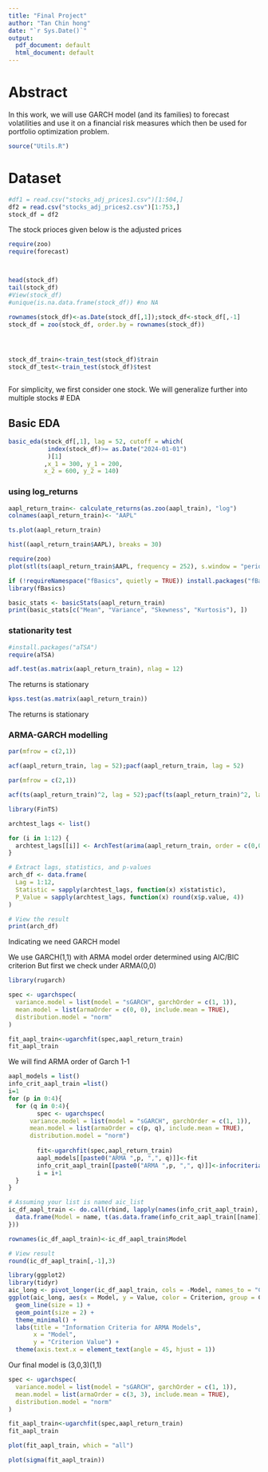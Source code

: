 ```yaml
---
title: "Final Project"
author: "Tan Chin hong"
date: "`r Sys.Date()`"
output:
  pdf_document: default
  html_document: default
---
```

# Abstract

In this work, we will use GARCH model (and its families) to forecast volatilities and use it on a financial risk measures which then be used for portfolio optimization problem.

```r
source("Utils.R")
```

# Dataset
```r
#df1 = read.csv("stocks_adj_prices1.csv")[1:504,]
df2 = read.csv("stocks_adj_prices2.csv")[1:753,]
stock_df = df2
```



The stock prioces given below is the adjusted prices
```r
require(zoo)
require(forecast)



head(stock_df)
tail(stock_df)
#View(stock_df)
#unique(is.na.data.frame(stock_df)) #no NA

rownames(stock_df)<-as.Date(stock_df[,1]);stock_df<-stock_df[,-1]
stock_df = zoo(stock_df, order.by = rownames(stock_df))





```



```r



stock_df_train<-train_test(stock_df)$train
stock_df_test<-train_test(stock_df)$test



```




For simplicity, we first consider one stock. We will generalize further into multiple stocks
# EDA



## Basic EDA

```r
basic_eda(stock_df[,1], lag = 52, cutoff = which(
           index(stock_df)>= as.Date("2024-01-01")
           )[1]
          ,x_1 = 300, y_1 = 200,
          x_2 = 600, y_2 = 140)
```


### using log_returns
```r


aapl_return_train<- calculate_returns(as.zoo(aapl_train), "log")
colnames(aapl_return_train)<- "AAPL"
```

```r
ts.plot(aapl_return_train)
```
```r
hist((aapl_return_train$AAPL), breaks = 30)
```
```r
require(zoo)
plot(stl(ts(aapl_return_train$AAPL, frequency = 252), s.window = "periodic"))

```

```r
if (!requireNamespace("fBasics", quietly = TRUE)) install.packages("fBasics")
library(fBasics)

basic_stats <- basicStats(aapl_return_train)
print(basic_stats[c("Mean", "Variance", "Skewness", "Kurtosis"), ])
```

### stationarity test
```r
#install.packages("aTSA")
require(aTSA)
```
```r
adf.test(as.matrix(aapl_return_train), nlag = 12)
```

The returns is stationary


```r
kpss.test(as.matrix(aapl_return_train))
```


The returns is stationary


### ARMA-GARCH modelling
```r
par(mfrow = c(2,1))

acf(aapl_return_train, lag = 52);pacf(aapl_return_train, lag = 52)
```

```r
par(mfrow = c(2,1))

acf(ts(aapl_return_train)^2, lag = 52);pacf(ts(aapl_return_train)^2, lag = 52)

```









```r
library(FinTS)

archtest_lags <- list()

for (i in 1:12) {
  archtest_lags[[i]] <- ArchTest(arima(aapl_return_train, order = c(0,0,0), include.mean = FALSE)$residuals, lags = i)
}

# Extract lags, statistics, and p-values
arch_df <- data.frame(
  Lag = 1:12,
  Statistic = sapply(archtest_lags, function(x) x$statistic),
  P_Value = sapply(archtest_lags, function(x) round(x$p.value, 4))
)

# View the result
print(arch_df)

```
Indicating we need GARCH model

We use GARCH(1,1) with ARMA model order determined using AIC/BIC criterion
But first we check under ARMA(0,0)

```r
library(rugarch)
```



```r
spec <- ugarchspec(
  variance.model = list(model = "sGARCH", garchOrder = c(1, 1)),
  mean.model = list(armaOrder = c(0, 0), include.mean = TRUE),
  distribution.model = "norm"
)

```



```r
fit_aapl_train<-ugarchfit(spec,aapl_return_train)
fit_aapl_train
```
We will find ARMA order of Garch 1-1
```r

aapl_models = list()
info_crit_aapl_train =list()
i=1
for (p in 0:4){
  for (q in 0:4){
        spec <- ugarchspec(
      variance.model = list(model = "sGARCH", garchOrder = c(1, 1)),
      mean.model = list(armaOrder = c(p, q), include.mean = TRUE),
      distribution.model = "norm")
        
        fit<-ugarchfit(spec,aapl_return_train)
        aapl_models[[paste0("ARMA ",p, ",", q)]]<-fit
        info_crit_aapl_train[[paste0("ARMA ",p, ",", q)]]<-infocriteria(fit)
        i = i+1  
  }
}


```

```r
# Assuming your list is named aic_list
ic_df_aapl_train <- do.call(rbind, lapply(names(info_crit_aapl_train), function(name) {
  data.frame(Model = name, t(as.data.frame(info_crit_aapl_train[[name]])))
}))

rownames(ic_df_aapl_train)<-ic_df_aapl_train$Model

# View result
round(ic_df_aapl_train[,-1],3)

```
```r
library(ggplot2)
library(tidyr)
aic_long <- pivot_longer(ic_df_aapl_train, cols = -Model, names_to = "Criterion", values_to = "Value")
ggplot(aic_long, aes(x = Model, y = Value, color = Criterion, group = Criterion)) +
  geom_line(size = 1) +
  geom_point(size = 2) +
  theme_minimal() +
  labs(title = "Information Criteria for ARMA Models",
       x = "Model",
       y = "Criterion Value") +
  theme(axis.text.x = element_text(angle = 45, hjust = 1))

```

Our final model is (3,0,3)(1,1)

```r
spec <- ugarchspec(
  variance.model = list(model = "sGARCH", garchOrder = c(1, 1)),
  mean.model = list(armaOrder = c(3, 3), include.mean = TRUE),
  distribution.model = "norm"
)

```



```r
fit_aapl_train<-ugarchfit(spec,aapl_return_train)
fit_aapl_train
```

```r
plot(fit_aapl_train, which = "all")

```


```r
plot(sigma(fit_aapl_train))
```



